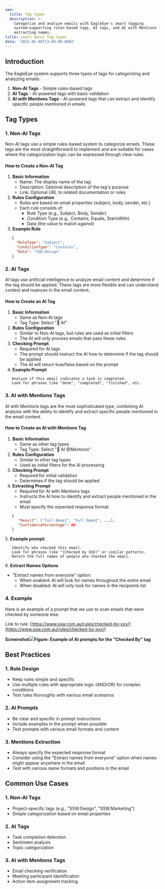 ```yaml
---
seo:
  title: Tag types
  description: >-
    Categorize and analyze emails with EagleEye's smart tagging
    system—supporting rules-based tags, AI tags, and AI with Mentions for
    extracting names.
title: Learn about Tag types
date: '2025-05-08T13:00:00.000Z'
---
```


## Introduction

The EagleEye system supports three types of tags for categorizing and analyzing emails:

1. **Non-AI Tags** - Simple rules-based tags
2. **AI Tags** - AI-powered tags with basic validation
3. **AI with Mentions Tags** - AI-powered tags that can extract and identify specific people mentioned in emails

## Tag Types

### 1. Non-AI Tags

Non-AI tags use a simple rules-based system to categorize emails. These tags are the most straightforward to implement and are suitable for cases where the categorization logic can be expressed through clear rules.

#### How to Create a Non-AI Tag

1. **Basic Information**
   * Name: The display name of the tag
   * Description: Optional description of the tag's purpose
   * Link: Optional URL to related documentation or rules
2. **Rules Configuration**
   * Rules are based on email properties (subject, body, sender, etc.)
   * Each rule consists of:
     * Rule Type (e.g., Subject, Body, Sender)
     * Condition Type (e.g., Contains, Equals, StartsWith)
     * Data (the value to match against)
3. **Example Rule**

```json
   {
     "RuleType": "Subject",
     "ConditionType": "Contains",
     "Data": "SSW.Design"
   }
```

### 2. AI Tags

AI tags use artificial intelligence to analyze email content and determine if the tag should be applied. These tags are more flexible and can understand context and nuances in the email content.

#### How to Create an AI Tag

1. **Basic Information**
   * Same as Non-AI tags
   * Tag Type: Select "🤖 AI"
2. **Rules Configuration**
   * Similar to Non-AI tags, but rules are used as initial filters
   * The AI will only process emails that pass these rules
3. **Checking Prompt**
   * Required for AI tags
   * The prompt should instruct the AI how to determine if the tag should be applied
   * The AI will return true/false based on the prompt
4. **Example Prompt**

```
   Analyze if this email indicates a task is completed.
   Look for phrases like "done", "completed", "finished", etc.
```

### 3. AI with Mentions Tags

AI with Mentions tags are the most sophisticated type, combining AI analysis with the ability to identify and extract specific people mentioned in the email content.

#### How to Create an AI with Mentions Tag

1. **Basic Information**
   * Same as other tag types
   * Tag Type: Select "🤖 AI @Mentions"
2. **Rules Configuration**
   * Similar to other tag types
   * Used as initial filters for the AI processing
3. **Checking Prompt**
   * Required for initial validation
   * Determines if the tag should be applied
4. **Extracting Prompt**
   * Required for AI with Mentions tags
   * Instructs the AI how to identify and extract people mentioned in the email
   * Must specify the expected response format:

```json
   {
      "Result": ["Full Name1", "Full Name2", ...],
      "ConfidencePercentage": XX
   }
```

5\. **Example prompt:**

```
   Identify who checked this email.
   Look for phrases like "(Checked by XXX)" or similar patterns.
   Return the full names of people who checked the email.
```

6\. **Extract Names Options**

* "Extract names from everyone" option:
  * When enabled: AI will look for names throughout the entire email
  * When disabled: AI will only look for names in the recipients list

### 4. Example

Here is an example of a prompt that we use to scan emails that were checked by someone else.

Link to rule: [https://www.ssw.com.au/rules/checked-by-xxx/](https://www.ssw.com.au/rules/checked-by-xxx/)

**Screenshot**![](/EagleEye/ai-tag-example.png)**Figure: Example of AI prompts for the "Checked By" tag**

## Best Practices

### 1. Rule Design

* Keep rules simple and specific
* Use multiple rules with appropriate logic (AND/OR) for complex conditions
* Test rules thoroughly with various email scenarios

### 2. AI Prompts

* Be clear and specific in prompt instructions
* Include examples in the prompt when possible
* Test prompts with various email formats and content

### 3. Mentions Extraction

* Always specify the expected response format
* Consider using the "Extract names from everyone" option when names might appear anywhere in the email
* Test with various name formats and positions in the email

## Common Use Cases

### 1. Non-AI Tags

* Project-specific tags (e.g., "SSW\.Design", "SSW\.Marketing")
* Simple categorization based on email properties

### 2. AI Tags

* Task completion detection
* Sentiment analysis
* Topic categorization

### 3. AI with Mentions Tags

* Email checking verification
* Meeting participant identification
* Action item assignment tracking
